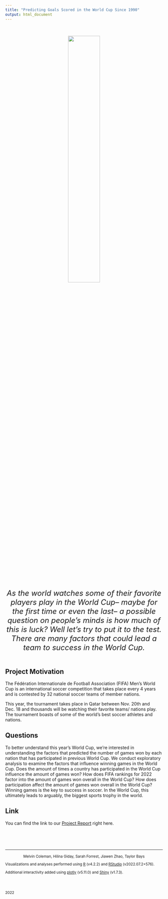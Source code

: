 ```yaml
---
title: "Predicting Goals Scored in the World Cup Since 1990"
output: html_document
---
```


<style type="text/css">

h1.title {
  text-align: center;
}

</style>

&nbsp;
&nbsp;

<center>

<img src="images/worldcup_2022_maroon.jpg" style="width: 45%" class="center">

<font size = "5">*As the world watches some of their favorite players play in the World Cup-- maybe for the first time or even the last-- a possible question on people's minds is how much of this is luck? Well let's try to put it to the test. There are many factors that could lead a team to success in the World Cup.*</font>

</center>

<div style="margin-bottom:50px;">
</div>


## Project Motivation

The Fédération Internationale de Football Association (FIFA) Men's World Cup is an international soccer competition that takes place every 4 years and is contested by 32 national soccer teams of member nations. 

This year, the tournament takes place in Qatar between Nov. 20th and Dec. 18 and thousands will be watching their favorite teams/ nations play. The tournament boasts of some of the world's best soccer athletes and nations. 


## Questions

To better understand this year’s World Cup, we're interested in understanding the factors that predicted the number of games won by each nation that has participated in previous World Cup. We conduct exploratory analysis to examine the factors that influence winning games in the World Cup. Does the amount of times a country has participated in the World Cup influence the amount of games won? How does FIFA rankings for 2022 factor into the amount of games won overall in the World Cup? How does participation affect the amount of games won overall in the World Cup? Winning games is the key to success in soccer. In the World Cup, this ultimately leads to arguably, the biggest sports trophy in the world.



## Link

You can find the link to our [Project Report](finalprojectreport.html) right here.

&nbsp;
&nbsp;

<html>
  
&nbsp;
<hr />

<small>
  
<p style="text-align: center;">
  Melvin Coleman, Hilina Giday, Sarah Forrest, Jiawen Zhao, Taylor Bays
</p>

<p style="text-align: center;">
Visualizations and analyses performed using <a href="https://www.r-project.org/about.html">R</a> (v4.2.2) and <a href="https://rstudio.com">RStudio</a> (v2022.07.2+576). <br>

Additional interactivity added using <a href="https://plot.ly/">plotly</a> (v5.11.0) and <a href="https://shiny.rstudio.com/">Shiny</a> (v1.7.3). <br>



<br>
<br>

2022
</p>

</small>

</html>